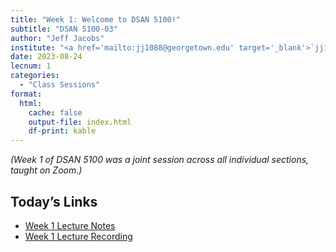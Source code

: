 ```yaml
---
title: "Week 1: Welcome to DSAN 5100!"
subtitle: "DSAN 5100-03"
author: "Jeff Jacobs"
institute: "<a href='mailto:jj1088@georgetown.edu' target='_blank'>`jj1088@georgetown.edu`</a>"
date: 2023-08-24
lecnum: 1
categories:
  - "Class Sessions"
format:
  html:
    cache: false
    output-file: index.html
    df-print: kable
---
```


*(Week 1 of DSAN 5100 was a joint session across all individual sections, taught on Zoom.)*

::: {.callout-note}

# Today's Links

* <a class="icon-link" href="https://jfh.georgetown.domains/dsan5100/slides/W01/notes.html" target="_blank"><i class="bi bi-journals pe-1"></i>Week 1 Lecture Notes</a>
* <a class="icon-link" href="https://georgetown.zoom.us/rec/play/zZvBLK3H175wk69lR6skKCFKGb_S6FmESIRxTu2SE7q7c8M0MnxbxYX46MO09-o2mg0biGBUiR1ZscXQ.1ARqgeDY-rdi5HfI?canPlayFromShare=true&from=share_recording_detail&continueMode=true&componentName=rec-play&originRequestUrl=https%3A%2F%2Fgeorgetown.zoom.us%2Frec%2Fshare%2FRgeOsCy5-XgXjeAkX94sZV8jD4vpXHGsTfG6mT02fRbHt3RLdsnQANR3izjsqDZ_.aollBOTov27FcoQX" target="_blank"><i class="bi bi-film pe-1"></i>Week 1 Lecture Recording</a>

:::
